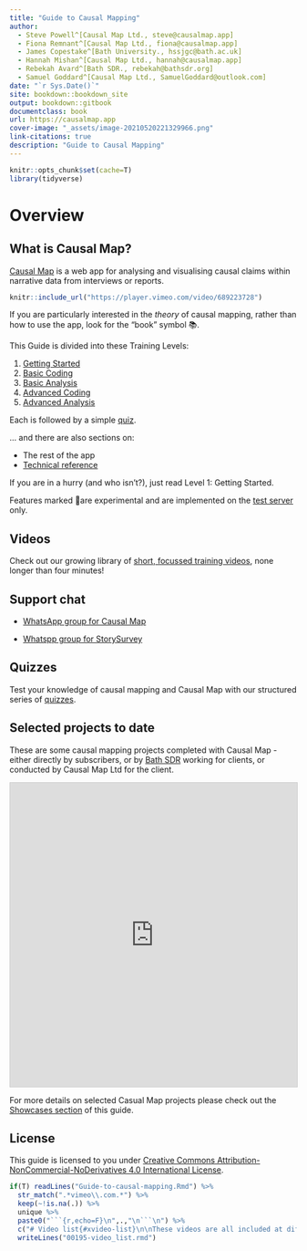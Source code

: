 ```yaml
---
title: "Guide to Causal Mapping"
author:
  - Steve Powell^[Causal Map Ltd., steve@causalmap.app]
  - Fiona Remnant^[Causal Map Ltd., fiona@causalmap.app]
  - James Copestake^[Bath University., hssjgc@bath.ac.uk]
  - Hannah Mishan^[Causal Map Ltd., hannah@causalmap.app]
  - Rebekah Avard^[Bath SDR., rebekah@bathsdr.org]
  - Samuel Goddard^[Causal Map Ltd., SamuelGoddard@outlook.com]
date: "`r Sys.Date()`"
site: bookdown::bookdown_site
output: bookdown::gitbook
documentclass: book
url: https://causalmap.app
cover-image: "_assets/image-20210520221329966.png"
link-citations: true
description: "Guide to Causal Mapping"
---
```


```r
knitr::opts_chunk$set(cache=T)
library(tidyverse)
```

# Overview

## What is Causal Map?

[Causal Map](https://causalmap.app/) is a web app for analysing and visualising causal claims within narrative data from interviews or reports. 

```r
knitr::include_url("https://player.vimeo.com/video/689223728")
```

If you are particularly interested in the *theory* of causal mapping, rather than how to use the app, look for the "book" symbol 📚.

This Guide is divided into these Training Levels:

1. [Getting Started](#xlevel1)
2. [Basic Coding](#xlevel2)
3. [Basic Analysis](#xlevel3)
4. [Advanced Coding](#xlevel4)
5. [Advanced Analysis](#xlevel5)

Each is followed by a simple [quiz](https://causalmap.shinyapps.io/quizzes/). 

... and there are also sections on:

- The rest of the app
- [Technical reference](#xlevel7)

If you are in a hurry (and who isn't?), just read Level 1: Getting Started.

Features marked 🧪are experimental and are implemented on the [test server](https://causalmap.shinyapps.io/CM2test) only.



## Videos

Check out our growing library of [short, focussed training videos](https://guide.causalmap.app/xvideo-list.html), none longer than four minutes!

## Support chat

- [WhatsApp group for Causal Map](https://chat.whatsapp.com/KwWn0lfpHuR0qJKtkuGZUA)

- [Whatspp group for StorySurvey](https://chat.whatsapp.com/CdlkCKV8bP7ATYc4nioL0T) 


## Quizzes

Test your knowledge of causal mapping and Causal Map with our structured series of [quizzes](https://causalmap.shinyapps.io/quizzes/).

## Selected projects to date

These are some causal mapping projects completed with Causal Map - either directly by subscribers, or by [Bath SDR](https://bathsdr.org) working for clients, or conducted by Causal Map Ltd for the client.

<iframe class="airtable-embed" src="https://airtable.com/embed/shrlHVXucgPfsNPnw?backgroundColor=red&viewControls=on" frameborder="0" onmousewheel="" width="100%" height="533" style="background: transparent; border: 1px solid #ccc;"></iframe>

For more details on selected Casual Map projects please check out the [Showcases section](#xshowcases) of this guide.

## License {.unnumbered}

This guide is licensed to you under [Creative Commons Attribution-NonCommercial-NoDerivatives 4.0 International License](http://creativecommons.org/licenses/by-nc-nd/4.0/).




```r

if(T) readLines("Guide-to-causal-mapping.Rmd") %>% 
  str_match(".*vimeo\\.com.*") %>% 
  keep(~!is.na(.)) %>% 
  unique %>% 
  paste0("```{r,echo=F}\n",.,"\n```\n") %>% 
  c("# Video list{#xvideo-list}\n\nThese videos are all included at different points in the Guide. If you love videos, here they are again in one place. Feel free to binge.",.) %>% 
  writeLines("00195-video_list.rmd")

```
